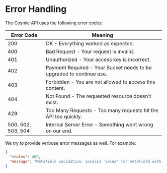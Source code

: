 # Error Handling

The Cosmic API uses the following error codes:

| Error Code         | Meaning                                                              |
| ------------------ | -------------------------------------------------------------------- |
| 200                | OK - Everything worked as expected.                                  |
| 400                | Bad Request - Your request is invalid.                               |
| 401                | Unauthorized - Your access key is incorrect.                         |
| 402                | Payment Required - Your Bucket needs to be upgraded to continue use. |
| 403                | Forbidden - You are not allowed to access this content.              |
| 404                | Not Found - The requested resource doesn't exist.                    |
| 429                | Too Many Requests - Too many requests hit the API too quickly.       |
| 500, 502, 503, 504 | Internal Server Error - Something went wrong on our end.             |

We try to provide verbose error messages as well. For example:

```json
{
  "status": 400,
  "message": "Metafield validation: invalid 'value' for metafield with key: 'number' and type: 'number'"
}
```
